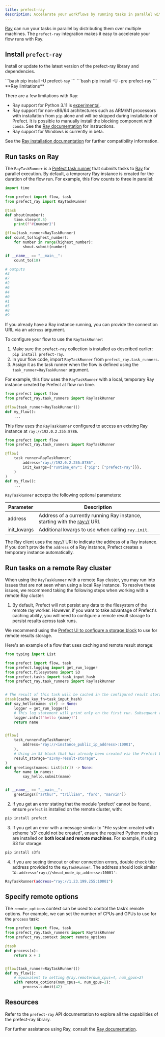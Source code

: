 ```yaml
---
title: prefect-ray
description: Accelerate your workflows by running tasks in parallel with Ray
---
```


[Ray](https://docs.ray.io/en/latest/index.html) can run your tasks in parallel by distributing them over multiple machines.
The `prefect-ray` integration makes it easy to accelerate your flow runs with Ray. 

## Install `prefect-ray`


Install or update to the latest version of the prefect-ray library and dependencies.

<Tabs>
    <Tab title="Prefect 2">
    ```bash
    pip install -U prefect-ray
    ```
    </Tab>
    <Tab title="Prefect 3">
    ```bash
    pip install -U -pre prefect-ray
    ```
    </Tab>
</Tabs>

<Warning> 
**Ray limitations**

There are a few limitations with Ray:

- Ray support for Python 3.11 is [experimental](https://docs.ray.io/en/latest/ray-overview/installation.html#install-nightlies).
- Ray support for non-x86/64 architectures such as ARM/M1 processors with installation from `pip` alone and will be skipped during installation of Prefect. It is possible to manually install the blocking component with `conda`. See the [Ray documentation](https://docs.ray.io/en/latest/ray-overview/installation.html#m1-mac-apple-silicon-support) for instructions.
- Ray support for Windows is currently in beta.

See the [Ray installation documentation](https://docs.ray.io/en/latest/ray-overview/installation.html) for further compatibility information.
</Warning>

## Run tasks on Ray

The `RayTaskRunner` is a [Prefect task runner](https://docs.prefect.io/develop/task-runners/) that submits tasks to [Ray](https://www.ray.io/) for parallel execution.
By default, a temporary Ray instance is created for the duration of the flow run.
For example, this flow counts to three in parallel:

```python
import time

from prefect import flow, task
from prefect_ray import RayTaskRunner

@task
def shout(number):
    time.sleep(0.5)
    print(f"#{number}")

@flow(task_runner=RayTaskRunner)
def count_to(highest_number):
    for number in range(highest_number):
        shout.submit(number)

if __name__ == "__main__":
    count_to(10)

# outputs
#3
#7
#2
#6
#4
#0
#1
#5
#8
#9
```

If you already have a Ray instance running, you can provide the connection URL via an `address` argument.

To configure your flow to use the `RayTaskRunner`:

1. Make sure the `prefect-ray` collection is installed as described earlier: `pip install prefect-ray`.
2. In your flow code, import `RayTaskRunner` from `prefect_ray.task_runners`.
3. Assign it as the task runner when the flow is defined using the `task_runner=RayTaskRunner` argument.

For example, this flow uses the `RayTaskRunner` with a local, temporary Ray instance created by Prefect at flow run time.

```python
from prefect import flow
from prefect_ray.task_runners import RayTaskRunner

@flow(task_runner=RayTaskRunner())
def my_flow():
    ... 
```

This flow uses the `RayTaskRunner` configured to access an existing Ray instance at `ray://192.0.2.255:8786`.

```python
from prefect import flow
from prefect_ray.task_runners import RayTaskRunner

@flow(
    task_runner=RayTaskRunner(
        address="ray://192.0.2.255:8786",
        init_kwargs={"runtime_env": {"pip": ["prefect-ray"]}},
    )
)
def my_flow():
    ...
```

`RayTaskRunner` accepts the following optional parameters:

| Parameter | Description |
| --- | --- |
| address | Address of a currently running Ray instance, starting with the [ray://](https://docs.ray.io/en/master/cluster/ray-client.html) URI. |
| init_kwargs | Additional kwargs to use when calling `ray.init`. |

The Ray client uses the [ray://](https://docs.ray.io/en/master/cluster/ray-client.html) URI to indicate the address of a Ray instance. 
If you don't provide the `address` of a Ray instance, Prefect creates a temporary instance automatically.

## Run tasks on a remote Ray cluster

When using the `RayTaskRunner` with a remote Ray cluster, you may run into issues that are not seen when using a local Ray instance. 
To resolve these issues, we recommend taking the following steps when working with a remote Ray cluster:

1. By default, Prefect will not persist any data to the filesystem of the remote ray worker. However, if you want to take advantage of Prefect's caching ability, you will need to configure a remote result storage to persist results across task runs.

We recommend using the [Prefect UI to configure a storage block](https://docs.prefect.io/develop/blocks/) to use for remote results storage.

Here's an example of a flow that uses caching and remote result storage:

```python
from typing import List

from prefect import flow, task
from prefect.logging import get_run_logger
from prefect.filesystems import S3
from prefect.tasks import task_input_hash
from prefect_ray.task_runners import RayTaskRunner


# The result of this task will be cached in the configured result storage
@task(cache_key_fn=task_input_hash)
def say_hello(name: str) -> None:
    logger = get_run_logger()
    # This log statement will print only on the first run. Subsequent runs will be cached.
    logger.info(f"hello {name}!")
    return name


@flow(
    task_runner=RayTaskRunner(
        address="ray://<instance_public_ip_address>:10001",
    ),
    # Using an S3 block that has already been created via the Prefect UI
    result_storage="s3/my-result-storage",
)
def greetings(names: List[str]) -> None:
    for name in names:
        say_hello.submit(name)


if __name__ == "__main__":
    greetings(["arthur", "trillian", "ford", "marvin"])
```

2. If you get an error stating that the module 'prefect' cannot be found, ensure `prefect` is installed on the remote cluster, with:

```bash
pip install prefect
```

3. If you get an error with a message similar to "File system created with scheme 's3' could not be created", ensure the required Python modules are installed on **both local and remote machines**. For example, if using S3 for storage:

```bash
pip install s3fs
```

4. If you are seeing timeout or other connection errors, double check the address provided to the `RayTaskRunner`. The address should look similar to: `address='ray://<head_node_ip_address>:10001'`:

```bash
RayTaskRunner(address="ray://1.23.199.255:10001")
```

## Specify remote options

The `remote_options` context can be used to control the task’s remote options. For example, we can set the number of CPUs and GPUs to use for the `process` task:

```python
from prefect import flow, task
from prefect_ray.task_runners import RayTaskRunner
from prefect_ray.context import remote_options

@task
def process(x):
    return x + 1


@flow(task_runner=RayTaskRunner())
def my_flow():
    # equivalent to setting @ray.remote(num_cpus=4, num_gpus=2)
    with remote_options(num_cpus=4, num_gpus=2):
        process.submit(42)
```

## Resources

Refer to the `prefect-ray` API documentation to explore all the capabilities of the prefect-ray library.

For further assistance using Ray, consult the [Ray documentation](https://docs.ray.io/en/latest/index.html).
